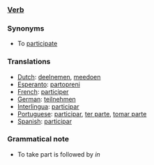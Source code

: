 ===[[Verb]]===

===Synonyms===
*To [[participate]]

===Translations===
*[[Dutch]]: [[deelnemen]], [[meedoen]]
*[[Esperanto]]: [[partopreni]]
*[[French]]: [[participer]]
*[[German]]: [[teilnehmen]]
*[[Interlingua]]: [[participar]]
*[[Portuguese]]: [[participar]], [[ter parte]], [[tomar parte]]
*[[Spanish]]: [[participar]]

===Grammatical note===

*To take part is followed by ''in''